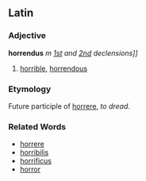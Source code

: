 ==Latin==
===Adjective===
'''horrendus''' ''m'' ''[[Wiktionary Appendix:Latin first declension|1st]] and [[Wiktionary Appendix:Latin second declension|2nd]] declensions]]''

#[[horrible]], [[horrendous]]
===Etymology===
Future participle of [[horrere]], ''to dread''.
===Related Words===
*[[horrere]]
*[[horribilis]]
*[[horrificus]]
*[[horror]]